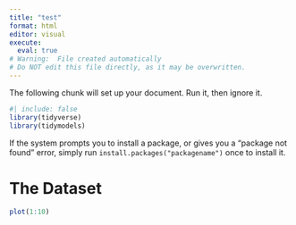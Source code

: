 ```yaml
---
title: "test"
format: html
editor: visual
execute:
  eval: true
# Warning:  File created automatically
# Do NOT edit this file directly, as it may be overwritten.
---
```


The following chunk will set up your document.  Run it, then ignore it.

```r
#| include: false
library(tidyverse)
library(tidymodels)
```



If the system prompts you to install a package, or gives you a "package not found" error,
simply run `install.packages("packagename")` once to install it.



# The Dataset

```r
plot(1:10)
```

